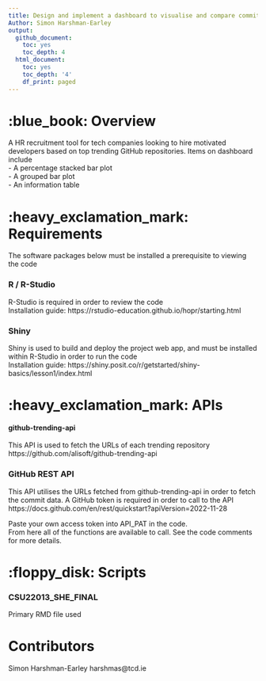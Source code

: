 ```yaml
---
title: Design and implement a dashboard to visualise and compare commit activity for trending repositories on GitHub
Author: Simon Harshman-Earley
output:
  github_document:
    toc: yes
    toc_depth: 4
  html_document:
    toc: yes
    toc_depth: '4'
    df_print: paged
---
```


# :blue_book: Overview

A HR recruitment tool for tech companies looking to hire motivated developers based on top trending GitHub repositories.
Items on dashboard include\   
  - A percentage stacked bar plot\
  - A grouped bar plot\
  - An information table

# :heavy_exclamation_mark: Requirements 

The software packages below must be installed a prerequisite to viewing the code

### R / R-Studio
R-Studio is required in order to review the code\
Installation guide: https://rstudio-education.github.io/hopr/starting.html

### Shiny
Shiny is used to build and deploy the project web app, and must be installed within R-Studio in order to run the code\
Installation guide: https://shiny.posit.co/r/getstarted/shiny-basics/lesson1/index.html

# :heavy_exclamation_mark: APIs

#### github-trending-api
This API is used to fetch the URLs of each trending repository\
https://github.com/alisoft/github-trending-api

### GitHub REST API
This API utilises the URLs fetched from github-trending-api in order to fetch the commit data. A GitHub token is required in order to call to the API\
https://docs.github.com/en/rest/quickstart?apiVersion=2022-11-28

Paste your own access token into API_PAT in the code.      
From here all of the functions are available to call. See the code comments for more details.    

# :floppy_disk: Scripts 

### CSU22013_SHE_FINAL

Primary RMD file used
  
# Contributors
Simon Harshman-Earley harshmas@tcd.ie